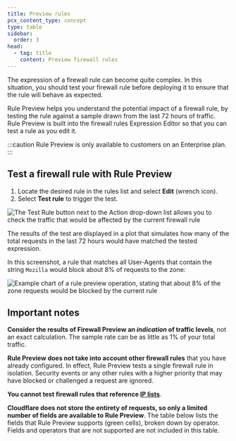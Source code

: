 ```yaml
---
title: Preview rules
pcx_content_type: concept
type: table
sidebar:
  order: 3
head:
  - tag: title
    content: Preview firewall rules
---
```


The expression of a firewall rule can become quite complex. In this situation, you should test your firewall rule before deploying it to ensure that the rule will behave as expected.

Rule Preview helps you understand the potential impact of a firewall rule, by testing the rule against a sample drawn from the last 72 hours of traffic. Rule Preview is built into the firewall rules Expression Editor so that you can test a rule as you edit it.

:::caution
Rule Preview is only available to customers on an Enterprise plan.
:::

## Test a firewall rule with Rule Preview

1. Locate the desired rule in the rules list and select **Edit** (wrench icon).
2. Select **Test rule** to trigger the test.

![The Test Rule button next to the Action drop-down list allows you to check the traffic that would be affected by the current firewall rule](~/assets/images/firewall/firewall-rules-preview-1.png)

The results of the test are displayed in a plot that simulates how many of the total requests in the last 72 hours would have matched the tested expression.

In this screenshot, a rule that matches all User-Agents that contain the string `Mozilla` would block about 8% of requests to the zone:

![Example chart of a rule preview operation, stating that about 8% of the zone requests would be blocked by the current rule](~/assets/images/firewall/cf-firewall-rules-preview-rule-plot-chart.png)

## Important notes

**Consider the results of Firewall Preview an _indication_ of traffic levels**, not an exact calculation. The sample rate can be as little as 1% of your total traffic.

**Rule Preview does not take into account other firewall rules** that you have already configured. In effect, Rule Preview tests a single firewall rule in isolation. Security events or any other rules with a higher priority that may have blocked or challenged a request are ignored.

**You cannot test firewall rules that reference [IP lists](/waf/tools/lists/custom-lists/#ip-lists)**.

**Cloudflare does not store the entirety of requests, so only a limited number of fields are available to Rule Preview**. The table below lists the fields that Rule Preview supports (green cells), broken down by operator. Fields and operators that are not supported are not included in this table.

